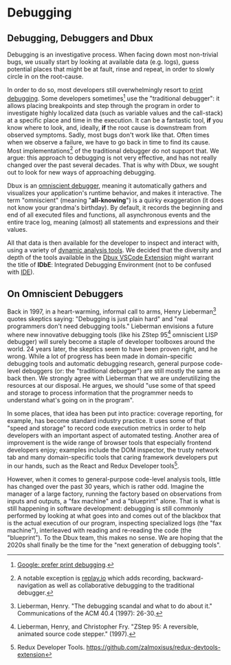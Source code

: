 # Debugging

## Debugging, Debuggers and Dbux

Debugging is an investigative process. When facing down most non-trivial bugs, we usually start by looking at available data (e.g. logs), guess potential places that might be at fault, rinse and repeat, in order to slowly circle in on the root-cause.

In order to do so, most developers still overwhelmingly resort to [print debugging](https://www.google.com/search?q=print+debugging). Some developers sometimes[^1] use the "traditional debugger": it allows placing breakpoints and step through the program in order to investigate highly localized data (such as variable values and the call-stack) at a specific place and time in the execution. It can be a fantastic tool, **if** you know where to look, and, ideally, **if** the root cause is downstream from observed symptoms. Sadly, most bugs don't work like that. Often times when we observe a failure, we have to go back in time to find its cause. Most implementations[^2] of the traditional debugger do not support that.
We argue: this approach to debugging is not very effective, and has not really changed over the past several decades. That is why with Dbux, we sought out to look for new ways of approaching debugging.

Dbux is an [omniscient debugger](https://scholar.google.com/scholar?hl=en&as_sdt=0%2C5&q=omniscient+debugger), meaning it automatically gathers and visualizes your application's runtime behavior, and makes it interactive. The term "omniscient" (meaning "**all-knowing**") is a quirky exaggeration (it does not know your grandma's birthday). By default, it records the beginning and end of all executed files and functions, all asynchronous events and the entire trace log, meaning (almost) all statements and expressions and their values.

All that data is then available for the developer to inspect and interact with, using a variety of [dynamic analysis tools](./features/). We decided that the diversity and depth of the tools available in the [Dbux VSCode Extension](./tools-and-configuration/01-dbux-code.mdx) might warrant the title of **IDbE**: Integrated Debugging Environment (not to be confused with [IDE](https://en.wikipedia.org/wiki/Integrated_development_environment)).


## On Omniscient Debuggers

Back in 1997, in a heart-warming, informal call to arms, Henry Lieberman[^3] quotes skeptics saying: "Debugging is just plain hard" and "real programmers don't need debugging tools." Lieberman envisions a future where new innovative debugging tools (like his ZStep 95[^4] omniscient LISP debugger) will surely become a staple of developer toolboxes around the world. 24 years later, the skeptics seem to have been proven right, and he wrong. While a lot of progress has been made in domain-specific debugging tools and automatic debugging research, general purpose code-level debuggers (or: the "traditional debugger") are still mostly the same as back then. We strongly agree with Lieberman that we are underutilizing the resources at our disposal. He argues, we should "use some of that speed and storage to process information that the programmer needs to understand what's going on in the program".

In some places, that idea has been put into practice: coverage reporting, for example, has become standard industry practice. It uses some of that "speed and storage" to record code execution metrics in order to help developers with an important aspect of automated testing. Another area of improvement is the wide range of browser tools that especially frontend developers enjoy; examples include the DOM inspector, the trusty network tab and many domain-specific tools that caring framework developers put in our hands, such as the React and Redux Developer tools[^5].

However, when it comes to general-purpose code-level analysis tools, little has changed over the past 30 years, which is rather odd. Imagine the manager of a large factory, running the factory based on observations from inputs and outputs, a "fax machine" and a "blueprint" alone. That is what is still happening in software development: debugging is still commonly performed by looking at what goes into and comes out of the blackbox that is the actual execution of our program, inspecting specialized logs (the "fax machine"), interleaved with reading and re-reading the code (the "blueprint"). To the Dbux team, this makes no sense. We are hoping that the 2020s shall finally be the time for the "next generation of debugging tools".


<!-- TODO(re-write + move this)  Some of that data comprises already existing inputs and outputs of the program, sometimes data is produced from a properly reported error, sometimes, we have next to no information, e.g. when staring at a silent console of a server that just gives us the wrong data, when looking at an empty page on the frontend or when looking at syntax errors that only occurred after webpacking/bundling. -->

<!-- ## Dynamic Dynamic Analysis

TODO


## Omniscient Debuggers

TODO

## Integrated Debugging Environment {#idbe}

TODO -->


[^1]: [Google: prefer print debugging](https://www.google.com/search?q=developers+prefer+print+debugging&hl=en).
[^2]: A notable exception is [replay.io](https://www.replay.io/) which adds recording, backward-navigation as well as collaborative debugging to the traditional debugger.
[^3]: Lieberman, Henry. "The debugging scandal and what to do about it." Communications of the ACM 40.4 (1997): 26-30.
[^4]: Lieberman, Henry, and Christopher Fry. "ZStep 95: A reversible, animated source code stepper." (1997).
[^5]: Redux Developer Tools. https://github.com/zalmoxisus/redux-devtools-extension
